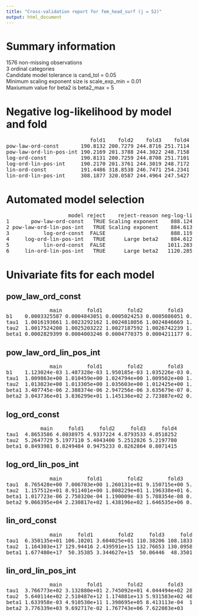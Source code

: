 ```yaml
---
title: "Cross-validation report for fem_head_surf (j = 52)"
output: html_document
---
```

# Summary information
1576 non-missing observations  
3 ordinal categories  
Candidate model tolerance is cand_tol = 0.05  
Minimum scaling exponent size is scale_exp_min = 0.01  
Maxiumum value for beta2 is beta2_max = 5  

# Negative log-likelihood by model and fold
<pre>
                           fold1    fold2    fold3    fold4  
pow-law-ord-const       190.8132 200.7279 244.8716 251.7114  
pow-law-ord-lin-pos-int 190.2169 201.3788 244.3022 248.7158  
log-ord-const           190.8131 200.7259 244.8708 251.7101  
log-ord-lin-pos-int     190.2170 201.3761 244.3019 248.7172  
lin-ord-const           191.4486 318.8538 246.7471 254.2341  
lin-ord-lin-pos-int     308.1877 320.0587 244.4964 247.5427  
</pre>
# Automated model selection
<pre>
                    model reject    reject-reason neg-log-lik delta-neg-log-lik model-rank  
1       pow-law-ord-const   TRUE Scaling exponent    888.1241      3.511841e+00         NA  
2 pow-law-ord-lin-pos-int   TRUE Scaling exponent    884.6137      1.490185e-03         NA  
3           log-ord-const  FALSE                     888.1199      3.507665e+00          1  
4     log-ord-lin-pos-int   TRUE      Large beta2    884.6122      0.000000e+00         NA  
5           lin-ord-const  FALSE                    1011.2836      1.266714e+02          2  
6     lin-ord-lin-pos-int   TRUE      Large beta2   1120.2855      2.356733e+02         NA  
</pre>
# Univariate fits for each model
## pow_law_ord_const  
<pre>
              main        fold1        fold2        fold3        fold4  
b1    0.0003325587 0.0004843051 0.0005024253 0.0005086051 0.0006087564  
tau1  1.0016193661 1.0023292162 1.0024818056 1.0024846669 1.0029578456  
tau2  1.0017524208 1.0025203222 1.0027187592 1.0026742239 1.0031823975  
beta1 0.0002829399 0.0004003246 0.0004770375 0.0004211177 0.0004925677  
</pre>
## pow_law_ord_lin_pos_int  
<pre>
              main        fold1        fold2        fold3        fold4  
b1    1.123024e-03 1.487328e-03 1.950185e-03 1.035226e-03 0.0006994731  
tau1  1.009863e+00 1.010459e+00 1.024794e+00 1.009502e+00 1.0038246654  
tau2  1.013023e+00 1.013305e+00 1.035603e+00 1.012425e+00 1.0043358004  
beta1 3.407745e-06 2.388374e-06 2.947256e-06 3.635679e-07 0.0004531235  
beta2 3.043736e+01 3.836299e+01 1.145136e+02 2.723887e+02 0.0224346343  
</pre>
## log_ord_const  
<pre>
           main     fold1     fold2     fold3     fold4  
tau1  4.8653586 4.8038975 4.9337224 4.8793533 4.8518252  
tau2  5.2647729 5.1977110 5.4043400 5.2512826 5.2197780  
beta1 0.8493981 0.8249484 0.9475233 0.8262864 0.8071415  
</pre>
## log_ord_lin_pos_int  
<pre>
              main        fold1        fold2        fold3      fold4  
tau1  8.765428e+00 7.006783e+00 1.260131e+01 9.150715e+00 5.45716000  
tau2  1.157512e+01 8.911401e+00 1.808229e+01 1.196338e+01 6.18525980  
beta1 1.017723e-06 2.750320e-04 1.190009e-03 5.788354e-08 0.64622790  
beta2 9.066395e+04 2.230817e+02 1.438196e+02 1.646535e+06 0.02238949  
</pre>
## lin_ord_const  
<pre>
              main     fold1        fold2     fold3     fold4  
tau1  6.350135e+01 106.10201 3.604025e+01 110.38206 108.18331  
tau2  1.164303e+17 129.94416 2.439591e+15 132.76653 130.09584  
beta1 1.677480e+17  50.35385 3.344627e+15  50.06446  48.35015  
</pre>
## lin_ord_lin_pos_int  
<pre>
              main        fold1        fold2        fold3       fold4  
tau1  3.766773e+02 3.132880e+01 2.745092e+01 4.044494e+02 285.7864306  
tau2  5.640114e+02 2.510487e+12 1.174881e+13 5.931583e+02 408.8507313  
beta1 1.633958e-03 4.910530e+11 1.398695e+05 8.413113e-04  11.2237628  
beta2 3.776339e+03 9.692717e-02 1.767743e+06 7.622083e+03   0.3600119  
</pre>
